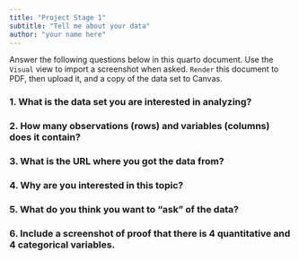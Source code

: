 ```yaml
---
title: "Project Stage 1"
subtitle: "Tell me about your data"
author: "your name here"
---
```


Answer the following questions below in this quarto document. Use the `Visual` view to import a screenshot when asked. `Render` this document to PDF, then upload it, and a copy of the data set to Canvas. 


### 1. What is the data set you are interested in analyzing?



### 2. How many observations (rows) and variables (columns) does it contain?



### 3. What is the URL where you got the data from?



### 4. Why are you interested in this topic?



### 5. What do you think you want to "ask" of the data?



### 6. Include a screenshot of proof that there is 4 quantitative and 4 categorical variables.
 


